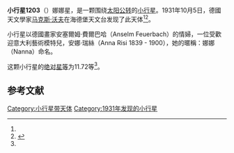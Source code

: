 {{Infobox planet
| bgcolour = #FFFFC0
| name = 娜娜星
| symbol = 
| image = 
| caption = 
| discovery = yes
| discovery_ref = 
| discoverer = [[马克斯·沃夫|马克斯·沃夫]]
| discovery_site = [[海德堡|海德堡]] 
| discovered = 1931年10月5日
| designations = yes
| mp_name = 1203 Nanna
| named_after = 意大利藝術模特兒，安娜·瑞絲（Anna Risi）暱稱娜娜（Nanna）
| alt_names = 1931 TA/ 1926 RH / 1978 AD
| mp_category = [[主带小行星|主带小行星]]
| orbit_ref = <ref name="a">[http://ssd.jpl.nasa.gov/sbdb.cgi?sstr=1203 1203 Nanna] {{Wayback|url=http://ssd.jpl.nasa.gov/sbdb.cgi?sstr=1203 |date=20140823110524 }}，小行星數據庫瀏覽器（JPL Small-Body Database Browser）－[[美国国家航空航天局|美国国家航空航天局]]喷气推进实验室</ref>
| epoch = 2456400.5 (2013年4月18日更新)
| aphelion = {{convert|3.60105694227561|AU|km|3|abbr=on|lk=out}}
| perihelion = {{convert|2.17598100686955|AU|km|3|abbr=on}}
| semimajor = {{convert|2.88851897457258|AU|km|3|abbr=on}}
| eccentricity = 0.246679345
| period = 1793.127884 [[日|日]]<br />4.91[[儒略年|儒略年]]
| avg_speed = 
| inclination = 5.959063290120612
| asc_node = 224.7597354197858
| mean_anomaly = 
| arg_peri = 175.6778439153091
| satellites = 
| physical_characteristics = yes
| dimensions = 
| mass = 
| density = 
| surface_grav = 
| escape_velocity = 
| sidereal_day = 
| axial_tilt = 
| pole_ecliptic_lat = 
| pole_ecliptic_lon = 
| albedo = 
| temperatures= 
| temp_name1 = 
| mean_temp_1 = 
| max_temp_1 = 
| temp_name2 = 
| max_temp_2 = 
| spectral_type = 
| abs_magnitude = 11.72
}}

'''小行星1203'''（{{lang-en|1203 Nanna}}）娜娜星，是一颗围绕[[太阳|太阳]][[公转|公转]]的[[小行星|小行星]]。1931年10月5日，德國天文學家[[马克斯·沃夫|马克斯·沃夫]]在海德堡天文台发现了此天体<ref name="a" /><ref>{{cite news|title=小行星列表|url=http://cfa-www.harvard.edu/iau/lists/NumberedMPs.txt|accessdate=2013-07-08|newspaper=哈佛大学|archive-date=2008-05-17|archive-url=https://web.archive.org/web/20080517010638/http://cfa-www.harvard.edu/iau/lists/NumberedMPs.txt|dead-url=no}}</ref>。

小行星以德國畫家安塞爾姆·費爾巴哈（Anselm Feuerbach）的情婦，一位受歡迎意大利藝術模特兒，安娜·瑞絲（Anna Risi 1839 - 1900），她的暱稱：娜娜（Nanna）命名。

这颗小行星的[[绝对星等|绝对星等]]为11.72等<ref name="a" />。

==参考文献==
{{reflist}}
{{Minor Planet Number|[[小行星1202|小行星1202]]|[[小行星1204|小行星1204]]}}

{{小天体}}

[[Category:小行星带天体|Category:小行星带天体]]
[[Category:1931年发现的小行星|Category:1931年发现的小行星]]

{{asteroid-stub}}
